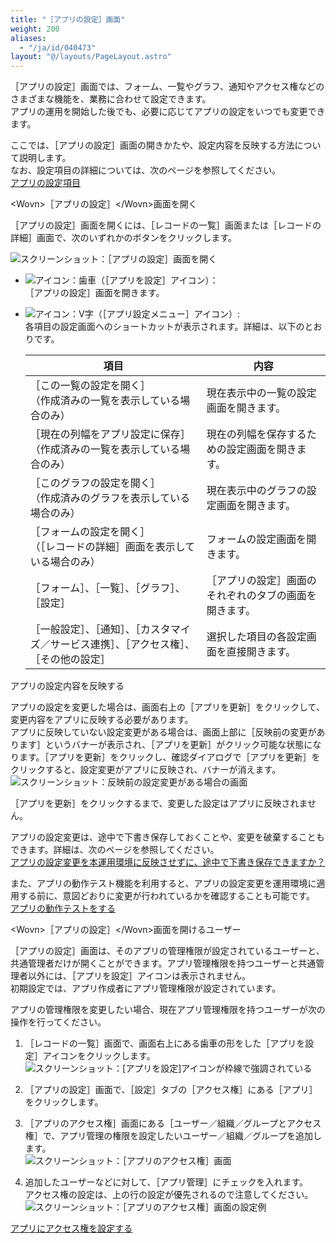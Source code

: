 ```yaml
---
title: "［アプリの設定］画面"
weight: 200
aliases:
  - "/ja/id/040473"
layout: "@/layouts/PageLayout.astro"
---
```




<Wovn>［アプリの設定］</Wovn>画面では、フォーム、一覧やグラフ、通知やアクセス権などのさまざまな機能を、業務に合わせて設定できます。  
アプリの運用を開始した後でも、必要に応じてアプリの設定をいつでも変更できます。

ここでは、<Wovn>［アプリの設定］</Wovn>画面の開きかたや、設定内容を反映する方法について説明します。  
なお、設定項目の詳細については、次のページを参照してください。  
[アプリの設定項目](/k/ja/id/040603.html)

<Heading id="app_settings_app_changesettings_10">&lt;Wovn&gt;［アプリの設定］&lt;/Wovn&gt;画面を開く</Heading>

<Wovn>［アプリの設定］</Wovn>画面を開くには、<Wovn>［レコードの一覧］</Wovn>画面または<Wovn>［レコードの詳細］</Wovn>画面で、次のいずれかのボタンをクリックします。

<Img src="/k/kintone/img-ja/app_changesettings_img01.png" alt="スクリーンショット：［アプリの設定］画面を開く" />

* <Img src="/k/kintone/img/settings.png" alt="アイコン：歯車" />（<Wovn>［アプリを設定］</Wovn>アイコン）：  
  <Wovn>［アプリの設定］</Wovn>画面を開きます。
* <Img src="/k/kintone/img/settings_shortcut.png" alt="アイコン：V字" />（<Wovn>［アプリ設定メニュー］</Wovn>アイコン）:  
  各項目の設定画面へのショートカットが表示されます。詳細は、以下のとおりです。

  <table>
    <thead>
        <tr>
            <th><b>項目</b></th>
            <th><b>内容</b></th>
        </tr>
    </thead>
    <tbody>
        <tr>
        <td><Wovn>［この一覧の設定を開く］</Wovn><br />（作成済みの一覧を表示している場合のみ）</td>
        <td>現在表示中の一覧の設定画面を開きます。</td>
        </tr>
        <tr>
        <td><Wovn>［現在の列幅をアプリ設定に保存］</Wovn><br />（作成済みの一覧を表示している場合のみ）</td>
        <td>現在の列幅を保存するための設定画面を開きます。</td>
        </tr>
        <tr>
        <td><Wovn>［このグラフの設定を開く］</Wovn><br />（作成済みのグラフを表示している場合のみ）</td>
        <td>現在表示中のグラフの設定画面を開きます。</td>
        </tr>
        <tr>
        <td><Wovn>［フォームの設定を開く］</Wovn><br />（<Wovn>［レコードの詳細］</Wovn>画面を表示している場合のみ）</td>
        <td>フォームの設定画面を開きます。</td>
        </tr>
        <tr>
            <td><Wovn>［フォーム］</Wovn>、<Wovn>［一覧］</Wovn>、<Wovn>［グラフ］</Wovn>、<Wovn>［設定］</Wovn></td>
            <td><Wovn>［アプリの設定］</Wovn>画面のそれぞれのタブの画面を開きます。</td>
        </tr>
        <tr>
            <td><Wovn>［一般設定］</Wovn>、<Wovn>［通知］</Wovn>、<Wovn>［カスタマイズ／サービス連携］</Wovn>、<Wovn>［アクセス権］</Wovn>、<Wovn>［その他の設定］</Wovn></td>
            <td>選択した項目の各設定画面を直接開きます。</td>
        </tr>
    </tbody>
    </table>

<Heading id="app_settings_app_changesettings_20">アプリの設定内容を反映する</Heading>

アプリの設定を変更した場合は、画面右上の<Wovn>［アプリを更新］</Wovn>をクリックして、変更内容をアプリに反映する必要があります。  
アプリに反映していない設定変更がある場合は、画面上部に<Wovn>［反映前の変更があります］</Wovn>というバナーが表示され、<Wovn>［アプリを更新］</Wovn>がクリック可能な状態になります。<Wovn>［アプリを更新］</Wovn>をクリックし、確認ダイアログで<Wovn>［アプリを更新］</Wovn>をクリックすると、設定変更がアプリに反映され、バナーが消えます。
<Img src="/k/kintone/img-ja/update_app_01.png" alt="スクリーンショット：反映前の設定変更がある場合の画面" />

<Warning>

<Wovn>［アプリを更新］</Wovn>をクリックするまで、変更した設定はアプリに反映されません。

</Warning>

アプリの設定変更は、途中で下書き保存しておくことや、変更を破棄することもできます。詳細は、次のページを参照してください。  
[アプリの設定変更を本運用環境に反映させずに、途中で下書き保存できますか？](/k/ja/id/040223.html)

また、アプリの動作テスト機能を利用すると、アプリの設定変更を運用環境に適用する前に、意図どおりに変更が行われているかを確認することも可能です。  
[アプリの動作テストをする](/k/ja/id/040483.html)  

<Heading id="app_settings_app_changesettings_30">&lt;Wovn&gt;［アプリの設定］&lt;/Wovn&gt;画面を開けるユーザー</Heading>

<Wovn>［アプリの設定］</Wovn>画面は、そのアプリの管理権限が設定されているユーザーと、<Slash />共通管理者だけが開くことができます。アプリ管理権限を持つユーザーと<Slash />共通管理者以外には、<Wovn>［アプリを設定］</Wovn>アイコンは表示されません。  
初期設定では、アプリ作成者にアプリ管理権限が設定されています。  

アプリの管理権限を変更したい場合、現在アプリ管理権限を持つユーザーが次の操作を行ってください。

1. <Wovn>［レコードの一覧］</Wovn>画面で、画面右上にある歯車の形をした<Wovn>［アプリを設定］</Wovn>アイコンをクリックします。  
   <Img src="/k/kintone/img/settings_new_icon.png" alt="スクリーンショット：[アプリを設定]アイコンが枠線で強調されている" />

1. <Wovn>［アプリの設定］</Wovn>画面で、<Wovn>［設定］</Wovn>タブの<Wovn>［アクセス権］</Wovn>にある<Wovn>［アプリ］</Wovn>をクリックします。

1. <Wovn>［アプリのアクセス権］</Wovn>画面にある<Wovn>［ユーザー／組織／グループとアクセス権］</Wovn>で、アプリ管理の権限を設定したいユーザー／組織／グループを追加します。  
   <Img src="/k/kintone/img-ja/app_rights_img_05.png" alt="スクリーンショット：［アプリのアクセス権］画面" />

1. 追加したユーザーなどに対して、<Wovn>［アプリ管理］</Wovn>にチェックを入れます。  
   アクセス権の設定は、上の行の設定が優先されるので注意してください。
   <Img src="/k/kintone/img-ja/app_changesettings_02.png" alt="スクリーンショット：［アプリのアクセス権］画面の設定例" />

<Reference>

[アプリにアクセス権を設定する](/k/ja/id/040589.html)

</Reference>
